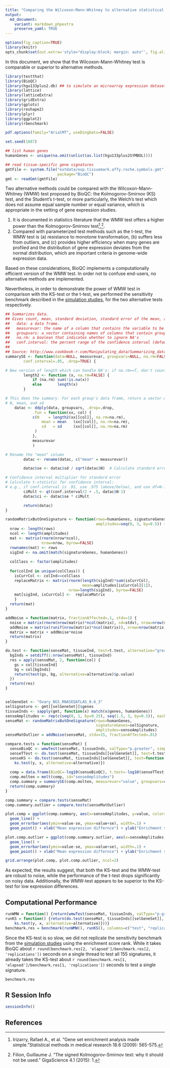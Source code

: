 ```yaml
---
title: "Comparing the Wilcoxon-Mann-Whitney to alternative statistical tests"
output: 
  md_document:
    variant: markdown_phpextra
    preserve_yaml: TRUE
---
```


```r
options(fig_caption=TRUE)
library(knitr)
opts_chunk$set(out.extra='style="display:block; margin: auto"', fig.align="center")
```

In this document, we show that the Wilcoxon-Mann-Whitney test is comparable or superior to alternative methods. 


```r
library(testthat)
library(BioQC)
library(hgu133plus2.db) ## to simulate an microarray expression dataset
library(lattice)
library(latticeExtra)
library(gridExtra)
library(gplots)
library(reshape2)
library(plyr)
library(ggplot2)
library(rbenchmark)

pdf.options(family="ArialMT", useDingbats=FALSE)

set.seed(1887)

## list human genes
humanGenes <- unique(na.omit(unlist(as.list(hgu133plus2SYMBOL))))

## read tissue-specific gene signatures
gmtFile <- system.file("extdata/exp.tissuemark.affy.roche.symbols.gmt",
                       package="BioQC")
gmt <- readGmt(gmtFile)
```

Two alternative methods could be compared with the Wilcoxon-Mann-Whitney (WMW) test proposed by BioQC: the Kolmogorov-Smirnov (KS) test, and the Student’s t-test, or more particularly, the Welch’s test which does not assume equal sample number or equal variance, which is appropriate in the setting of gene expression studies. 

1. It is documented in statistics literature that the WMW test offers a higher power than the Kolmogorov-Smirnov test[^1],[^2]. 
2. Compared with parameterized test methods such as the t-test, the WMW test is (a) resistance to monotone transformation,  (b) suffers less from outliers, and (c) provides higher efficiency when many genes are profiled and the distribution of gene expression deviates from the normal distribution, which are important criteria in genome-wide expression data. 

Based on these considerations, BioQC implements a computationally efficient version of the WMW test. In order not to confuse end-users, no alternative methods are implemented.

Nevertheless, in order to demonstrate the power of WMW test in comparison with the KS-test or the t-test, we performed the sensitivity benchmark described in the [simulation studies](bioqc-simulation.html), for the two alternative tests respectively. 

```r
## Summarizes data.
## Gives count, mean, standard deviation, standard error of the mean, and confidence interval (default 95%).
##   data: a data frame.
##   measurevar: the name of a column that contains the variable to be summariezed
##   groupvars: a vector containing names of columns that contain grouping variables
##   na.rm: a boolean that indicates whether to ignore NA's
##   conf.interval: the percent range of the confidence interval (default is 95%)
## 
## Source: http://www.cookbook-r.com/Manipulating_data/Summarizing_data/
summarySE <- function(data=NULL, measurevar, groupvars=NULL, na.rm=FALSE,
        conf.interval=.95, .drop=TRUE) {

# New version of length which can handle NA's: if na.rm==T, don't count them
        length2 <- function (x, na.rm=FALSE) {
            if (na.rm) sum(!is.na(x))
            else       length(x)
        }

# This does the summary. For each group's data frame, return a vector with
# N, mean, and sd
    datac <- ddply(data, groupvars, .drop=.drop,
            .fun = function(xx, col) {
            c(N    = length2(xx[[col]], na.rm=na.rm),
                mean = mean   (xx[[col]], na.rm=na.rm),
                sd   = sd     (xx[[col]], na.rm=na.rm)
             )
            },
            measurevar
            )

# Rename the "mean" column    
        datac <- rename(datac, c("mean" = measurevar))

        datac$se <- datac$sd / sqrt(datac$N)  # Calculate standard error of the mean

# Confidence interval multiplier for standard error
# Calculate t-statistic for confidence interval: 
# e.g., if conf.interval is .95, use .975 (above/below), and use df=N-1
        ciMult <- qt(conf.interval/2 + .5, datac$N-1)
        datac$ci <- datac$se * ciMult

        return(datac)
}
```

```r

randomMatrixButOneSignature <- function(rows=humanGenes, signatureGenes,
                                        amplitudes=seq(0, 3, by=0.5)) {
  nrow <- length(rows)
  ncol <- length(amplitudes)
  mat <- matrix(rnorm(nrow*ncol),
                nrow=nrow, byrow=FALSE)
  rownames(mat) <- rows
  sigInd <- na.omit(match(signatureGenes, humanGenes))
  
  colClass <- factor(amplitudes)
  
  for(colInd in unique(colClass)) {
    isCurrCol <- colInd==colClass
    replaceMatrix <- matrix(rnorm(length(sigInd)*sum(isCurrCol),
                                  mean=amplitudes[isCurrCol][1]),
                            nrow=length(sigInd), byrow=FALSE)
    mat[sigInd, isCurrCol] <-  replaceMatrix
    }
  return(mat)
}

addNoise = function(matrix, fractionAffected=.1, stdv=1) {
  noise = matrix(rnorm(nrow(matrix)*ncol(matrix), sd=stdv), nrow=nrow(matrix), byrow=FALSE)
  addNoise = matrix(runif(nrow(matrix)*ncol(matrix)), nrow=nrow(matrix), byrow=FALSE) < fractionAffected
  matrix = matrix + addNoise*noise
  return(matrix)
}

do.test <- function(senseMat, tissueInd, test=t.test, alternative="greater") {
  bgInds = setdiff(1:nrow(senseMat), tissueInd)
  res = apply(senseMat, 2, function(col) {
    gs = col[tissueInd]
    bg = col[bgInds]
    return(test(gs, bg, alternative=alternative)$p.value)
  })
  return(res)
}


selGeneSet <- "Ovary_NGS_RNASEQATLAS_0.6_3"
selSignature <- gmt[[selGeneSet]]$genes
tissueInds <- sapply(gmt, function(x) match(x$genes, humanGenes))
senseAmplitudes <- rep(c(seq(0, 1, by=0.25), seq(1.5, 3, by=0.5)), each=50)
senseMat <- randomMatrixButOneSignature(rows=humanGenes,
                                        signatureGenes=selSignature,
                                        amplitudes=senseAmplitudes)
senseMatOutlier = addNoise(senseMat, stdv=15, fractionAffected=.01)

compare.tests = function(senseMat) {
  senseBioQC <- wmwTest(senseMat, tissueInds, valType="p.greater", simplify=TRUE)[selGeneSet,]
  senseTTest <- do.test(senseMat, tissueInds[[selGeneSet]], test=t.test)
  senseKS <- do.test(senseMat, tissueInds[[selGeneSet]], test=function(x, y, alternative) {
    ks.test(y, x, alternative=alternative)})
  
  comp = data.frame(BioQC=-log10(senseBioQC), t.test=-log10(senseTTest), ks.test=-log10(senseKS), senseAmplitudes=senseAmplitudes)
  comp.molten = melt(comp, id="senseAmplitudes")
  comp.summary = summarySE(comp.molten, measurevar="value", groupvars=c("senseAmplitudes", "variable"))
  return(comp.summary)
}

comp.summary = compare.tests(senseMat)
comp.summary.outlier = compare.tests(senseMatOutlier)

plot.comp = ggplot(comp.summary, aes(x=senseAmplitudes, y=value, color=variable)) + 
  geom_line() +
  geom_errorbar(aes(ymin=value-se, ymax=value+se), width=.1) + 
  geom_point() + xlab("Mean expression differnce") + ylab("Enrichment score") + ggtitle("without noise") + theme_bw() + scale_color_brewer(palette="Dark2")

plot.comp.outlier = ggplot(comp.summary.outlier, aes(x=senseAmplitudes, y=value, color=variable)) + 
  geom_line() +
  geom_errorbar(aes(ymin=value-se, ymax=value+se), width=.1) + 
  geom_point() + xlab("Mean expression differnce") + ylab("Enrichment score") + ggtitle("with noise") + theme_bw()  + scale_color_brewer(palette="Dark2")

grid.arrange(plot.comp, plot.comp.outlier, ncol=2)
``` 


As expected, the results suggest, that both the KS-test and the WMW-test are robust to noise, while the performance of the t-test drops significantly on noisy data. Additionally, the WMW-test appears to be superior to the KS-test for low expression differences. 



Computational Performance
-------------------------

```r
runWMW = function() {return(wmwTest(senseMat, tissueInds, valType="p.greater", simplify=TRUE))}
runKS = function() {return(do.test(senseMat, tissueInds[[selGeneSet]], test=function(x, y, alternative) {
    ks.test(y, x, alternative=alternative)}))}
benchmark.res = benchmark(runWMW(), runKS(), columns=c("test", "replications", "elapsed", "relative"), replications=5)
```

Since the KS-test is so slow, we did not replicate the sensitivity benchmark from the [simulation studies](bioqc-simulation.html) using the enrichment score rank. While it takes BioQC about `r round(benchmark.res[2, 'elapsed']/benchmark.res[2, 'replications'])` seconds on a single thread to test all 155 signatures, it already takes the KS-test about `r round(benchmark.res[1, 'elapsed']/benchmark.res[1, 'replications'])` seconds to test a single signature. 

```r
benchmark.res
```

R Session Info
----------------
```r
sessionInfo()
```

References
----------
[^1]: Irizarry, Rafael A., et al. "Gene set enrichment analysis made simple."Statistical methods in medical research 18.6 (2009): 565-575.
[^2]: Filion, Guillaume J. "The signed Kolmogorov-Smirnov test: why it should not be used." GigaScience 4.1 (2015): 1.
